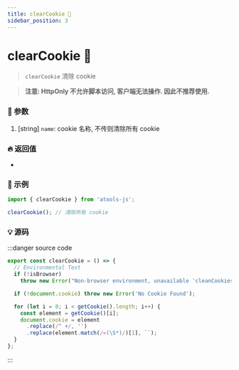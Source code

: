 ```yaml
---
title: clearCookie 🚨
sidebar_position: 3
---
```


# clearCookie 🚨

> `clearCookie` 清除 cookie

> **注意: HttpOnly 不允许脚本访问, 客户端无法操作. 因此不推荐使用.**

### :bento: 参数

1. [string] `name`: cookie 名称, 不传则清除所有 cookie

### :fire: 返回值

-

### :rocket: 示例

```jsx
import { clearCookie } from 'atools-js';

clearCookie(); // 清除所有 cookie
```

### :bulb: 源码

:::danger source code

```js title="/atools/_browser/clearCookie.ts"
export const clearCookie = () => {
  // Environmental Test
  if (!isBrowser)
    throw new Error("Non-browser environment, unavailable 'cleanCookies'");

  if (!document.cookie) throw new Error('No Cookie Found');

  for (let i = 0; i < getCookie().length; i++) {
    const element = getCookie()[i];
    document.cookie = element
      .replace(/^ +/, '')
      .replace(element.match(/=(\S*)/)[1], ``);
  }
};
```

:::
